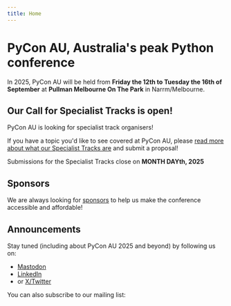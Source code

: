 ```yaml
---
title: Home
---
```



# PyCon AU, Australia's peak Python conference

In 2025, PyCon AU will be held from **Friday the 12th to Tuesday the 16th of September** at **Pullman Melbourne On The Park** in Narrm/Melbourne.

## Our Call for Specialist Tracks is open!

PyCon AU is looking for specialist track organisers!

If you have a topic you'd like to see covered at PyCon AU, please [read more about what our Specialist Tracks are](/program) and submit a proposal!

Submissions for the Specialist Tracks close on **MONTH DAYth, 2025**

## Sponsors

We are always looking for [sponsors](/sponsor) to help us make the conference accessible and affordable!

## Announcements

Stay tuned (including about PyCon AU 2025 and beyond) by following us on:

* [Mastodon](https://mastodon.pycon.org.au/@pyconau)
* [LinkedIn](https://www.linkedin.com/company/pyconau/)
* or [X/Twitter](https://twitter.com/PyConAU)

You can also subscribe to our mailing list:


<MailingListSignup />
